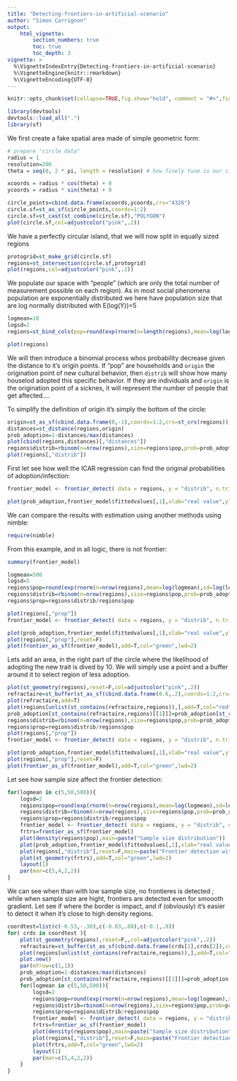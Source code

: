```yaml
---
title: "Detecting-frontiers-in-artificial-scenario"
author: "Simon Carrignon"
output: 
    html_vignette:
        section_numbers: true
        toc: true
        toc_depth: 3
vignette: >
  %\VignetteIndexEntry{Detecting-frontiers-in-artificial-scenario}
  %\VignetteEngine{knitr::rmarkdown}
  %\VignetteEncoding{UTF-8}
---
```


```r
knitr::opts_chunk$set(collapse=TRUE,fig.show="hold", comment = "#>",fig.align="center",fig.cap="",fig.width=7,fig.height=7,out.width="65%")
```

```r
library(devtools)
devtools::load_all(".")
library(sf)
```

We first create a fake spatial area made of simple geometric form:

```r



# prepare "circle data"
radius = 1
resolution=200
theta = seq(0, 2 * pi, length = resolution) # how finely tune is our ci

xcoords = radius * cos(theta) + 0
ycoords = radius * sin(theta) + 0

circle_points=cbind.data.frame(xcoords,ycoords,crs="4326")
circle.sf=st_as_sf(circle_points,coords=1:2)
circle.sf=st_cast(st_combine(circle.sf),"POLYGON")
plot(circle.sf,col=adjustcolor("pink",.2))

```

We have a perfectly circular island, that we will now split in equally sized regions

```r

protogrid=st_make_grid(circle.sf)
regions=st_intersection(circle.sf,protogrid)
plot(regions,col=adjustcolor("pink",.2))
```
We populate our space with "people" (which are only the total number of measurement possible on each region). As in most social phenomena population are exponentially distributed we here have population size that are log normally distributed with E(log(Y))=5 

```r
logmean=10
logsd=2
regions=st_bind_cols(pop=round(exp(rnorm(n=length(regions),mean=log(logmean),sd=log(logsd)))),regions)

plot(regions)
```

We will then introduce a  binomial process whos probability decrease given the distance to it's origin points. If "pop" are households and `origin` the origination point of new cultural behavior, then `distrib` will show how many houselod adopted this specific behavior. If they are individuals and `origin` is the origination point of a sicknes, it will represent the number of people that get aftected....

To simplify the definition of origin it's simply the bottom of the circle:
```r

origin=st_as_sf(cbind.data.frame(0,-1),coords=1:2,crs=st_crs(regions))
distances=st_distance(regions,origin)
prob_adoption=1-distances/max(distances)
plot(cbind(regions,distances)[,"distances"])
regions$distrib=rbinom(n=nrow(regions),size=regions$pop,prob=prob_adoption)
plot(regions[,"distrib"])
```

First let see how well the ICAR regression can find the original probabilities of adoption/infection:

```r
frontier_model <- frontier_detect( data = regions, y = "distrib", n.trials = "pop")

plot(prob_adoption,frontier_model$fittedvalues[,1],xlab="real value",ylab="ICAR estimation")
```


We can compare the results with estimation using another methods using nimble:

```r
require(nimble)
```




From this example, and in all logic, there is not frontier:

```r
summary(frontier_model)
```

```r

logmean=500
logsd=5
regions$pop=round(exp(rnorm(n=nrow(regions),mean=log(logmean),sd=log(logsd))))
regions$distrib=rbinom(n=nrow(regions),size=regions$pop,prob=prob_adoption)
regions$prop=regions$distrib/regions$pop

plot(regions[,"prop"])
frontier_model <- frontier_detect( data = regions, y = "distrib", n.trials = "pop")

plot(prob_adoption,frontier_model$fittedvalues[,1],xlab="real value",ylab="ICAR estimation")
plot(regions[,"prop"],reset=F)
plot(frontier_as_sf(frontier_model),add=T,col="green",lwd=2)

```

Lets add an area, in the right part of the circle where the likelihood of adopting the new trait is dived by 10. We will simply use a point and a buffer around it to select region of less adoption.

```r
plot(st_geometry(regions),reset=F,col=adjustcolor("pink",.2))
refractaire=st_buffer(st_as_sf(cbind.data.frame(0.6,.2),coords=1:2,crs=st_crs(regions)),.45)
plot(refractaire,add=T)
plot(regions[unlist(st_contains(refractaire,regions)),],add=T,col="red")
prob_adoption[st_contains(refractaire,regions)[[1]]]=prob_adoption[st_contains(refractaire,regions)[[1]]]/10
regions$distrib=rbinom(n=nrow(regions),size=regions$pop,prob=prob_adoption)
regions$prop=regions$distrib/regions$pop
plot(regions[,"prop"])
frontier_model <- frontier_detect( data = regions, y = "distrib", n.trials = "pop")

plot(prob_adoption,frontier_model$fittedvalues[,1],xlab="real value",ylab="ICAR estimation")
plot(regions[,"prop"],reset=F)
plot(frontier_as_sf(frontier_model),add=T,col="green",lwd=2)

```


Let see how sample size affect the frontier detection:


```r
for(logmean in c(5,50,500)){
    logsd=2
    regions$pop=round(exp(rnorm(n=nrow(regions),mean=log(logmean),sd=log(logsd))))
    regions$distrib=rbinom(n=nrow(regions),size=regions$pop,prob=prob_adoption)
    regions$prop=regions$distrib/regions$pop
    frontier_model <- frontier_detect( data = regions, y = "distrib", n.trials = "pop")
    frtrs=frontier_as_sf(frontier_model)
    plot(density(regions$pop),main=paste("Sample size distribution"))
    plot(prob_adoption,frontier_model$fittedvalues[,1],xlab="real value",ylab="ICAR estimation",main=paste("Distance to true proba with median sample size ~",logmean))
    plot(regions[,"distrib"],reset=F,main=paste("Frontier detection with median sample size ~",logmean))
    plot(st_geometry(frtrs),add=T,col="green",lwd=2)
    layout(1)
    par(mar=c(5,4,2,2))
}

```

We can see when than with low sample size, no frontieres is detected ; while when sample size are hight, frontiers are detected even for smoooth gradient. Let see if where the border is impact, and if (obviously)  it's easier to detect it when it's close to high density regions.

```r
coordtest=list(c(-0.53,-.38),c(-0.03,.08),c(-0.1,.8))
for( crds in coordtest ){
    plot(st_geometry(regions),reset=F,,col=adjustcolor("pink",.2))
    refractaire=st_buffer(st_as_sf(cbind.data.frame(crds[1],crds[2]),coords=1:2,crs=st_crs(regions)),.45)
    plot(regions[unlist(st_contains(refractaire,regions)),],add=T,col="red")
    plot.new()
    par(mfrow=c(1,1))
    prob_adoption=1-distances/max(distances)
    prob_adoption[st_contains(refractaire,regions)[[1]]]=prob_adoption[st_contains(refractaire,regions)[[1]]]/10
    for(logmean in c(5,50,500)){
        logsd=2
        regions$pop=round(exp(rnorm(n=nrow(regions),mean=log(logmean),sd=log(logsd))))
        regions$distrib=rbinom(n=nrow(regions),size=regions$pop,prob=prob_adoption)
        regions$prop=regions$distrib/regions$pop
        frontier_model <- frontier_detect( data = regions, y = "distrib", n.trials = "pop")
        frtrs=frontier_as_sf(frontier_model)
        plot(density(regions$pop),main=paste("Sample size distribution"))
        plot(regions[,"distrib"],reset=F,main=paste("Frontier detection with median sample size ~",logmean))
        plot(frtrs,add=T,col="green",lwd=2)
        layout(1)
        par(mar=c(5,4,2,2))
    }
}
```

